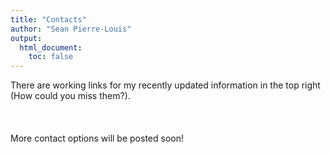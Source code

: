 ```yaml
---
title: "Contacts"
author: "Sean Pierre-Louis"
output: 
  html_document:
    toc: false
---
```

There are working links for my recently updated information in the top right (How could you miss them?).
<br><br><br><br>
More contact options will be posted soon!